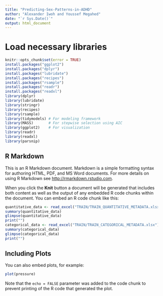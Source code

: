 ```yaml
---
title: "Predicting-Sex-Patterns-in-ADHD"
author: "Alexander Iwoh and Youssef Megahed"
date: "`r Sys.Date()`"
output: html_document
---
```


# Load necessary libraries

```r
knitr::opts_chunk$set(error = TRUE)
install.packages("ggplot2")
install.packages("dplyr")
install.packages("lubridate")
install.packages("recipes")
install.packages("rsample")
install.packages("readr")
install.packages("readxl")
library(dplyr)
library(lubridate)
library(stringr)
library(recipes)
library(rsample)
library(tidymodels) # For modeling framework
library(MASS)       # For stepwise selection using AIC
library(ggplot2)    # For visualization
library(readr)
library(readxl)
library(parsnip)
```

## R Markdown

This is an R Markdown document. Markdown is a simple formatting syntax for authoring HTML, PDF, and MS Word documents. For more details on using R Markdown see <http://rmarkdown.rstudio.com>.

When you click the **Knit** button a document will be generated that includes both content as well as the output of any embedded R code chunks within the document. You can embed an R code chunk like this:

```r
quantitative_data <- read_excel("TRAIN/TRAIN_QUANTITATIVE_METADATA.xlsx")
summary(quantitative_data)
glimpse(quantitative_data)
print("")
categorical_data <- read_excel("TRAIN/TRAIN_CATEGORICAL_METADATA.xlsx")
summary(categorical_data)
glimpse(categorical_data)
print("")
```

## Including Plots

You can also embed plots, for example:

```r
plot(pressure)
```

Note that the `echo = FALSE` parameter was added to the code chunk to prevent printing of the R code that generated the plot.
